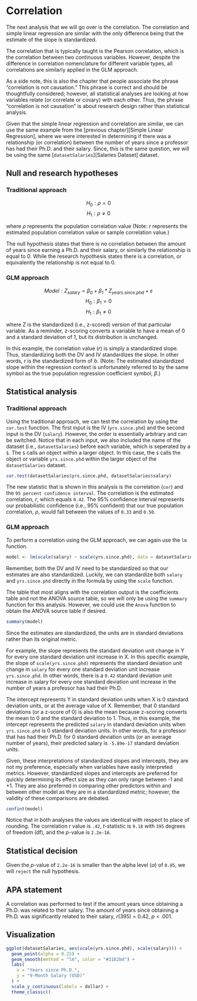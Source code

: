 # Correlation

The next analysis that we will go over is the correlation. The correlation and simple linear regression are similar with the only difference being that the estimate of the slope is standardized. 

The correlation that is typically taught is the Pearson correlation, which is the correlation between two continuous variables. However, despite the difference in correlation nomenclature for different variable types, all correlations are similarly applied in the GLM approach. 

As a side note, this is also the chapter that people associate the phrase "correlation is not causation." This phrase is correct and should be thoughtfully considered; however, all statistical analyses are looking at how variables relate (or correlate or covary) with each other. Thus, the phrase "correlation is not causation" is about research design rather than statistical analysis.

Given that the simple linear regression and correlation are similar, we can use the same example from the [previous chapter][Simple Linear Regression], where we were interested in determining if there was a relationship (or correlation) between the number of years since a professor has had their Ph.D. and their salary. Since, this is the same question, we will be using the same [`datasetSalaries`][Salaries Dataset] dataset.

## Null and research hypotheses

### Traditional approach
$$H_0: \rho = 0$$
$$H_1: \rho \ne 0$$

where $\rho$ represents the population correlation value (Note: $r$ represents the estimated population correlation value or sample correlation value.)

The null hypothesis states that there is no correlation between the amount of years since earning a Ph.D. and their salary, or similarly the relationship is equal to 0. While the research hypothesis states there is a correlation, or equivalently the relationship is not equal to 0.

### GLM approach
$$Model: Z_{salary} = \beta_0 + \beta_1*Z_{years.since.phd} + \varepsilon$$
$$H_0: \beta_1 = 0$$
$$H_1: \beta_1 \ne 0$$

where Z is the standardized (i.e., z-scored) version of that particular variable. As a reminder, z-scoring converts a variable to have a mean of 0 and a standard deviation of 1, but its distribution is unchanged.

In this example, the correlation value ($r$) is simply a standardized slope. Thus, standardizing both the DV and IV standardizes the slope. In other words, $r$ is the standardized form of $b$. (Note: The estimated standardized slope within the regression context is unfortunately referred to by the same symbol as the true population regression coefficient symbol, $\beta$.)

## Statistical analysis

### Traditional approach

Using the traditional approach, we can test the correlation by using the `cor.test` function. The first input is the IV (`yrs.since.phd`) and the second input is the DV (`salary`). However, the order is essentially arbitrary and can be switched. Notice that in each input, we also included the name of the dataset (i.e., `datasetSalaries`) before each variable, which is seperated by a `$`. The `$` calls an object within a larger object. In this case, the `$` calls the object or variable `yrs.since.phd` within the larger object of the `datasetSalaries` dataset. 

```r
cor.test(datasetSalaries$yrs.since.phd, datasetSalaries$salary)
```

The new statistic that is shown in this analysis is the correlation (`cor`) and the `95 percent confidence interval`. The correlation is the estimated correlation, $r$, which equals `0.42`. The 95% confidence interval represents our probabilistic confidence (i.e., 95% confident) that our true population correlation, $\rho$, would fall between the values of `0.33` and `0.50`.

### GLM approach

To perform a correlation using the GLM approach, we can again use the `lm` function. 
```r
model <- lm(scale(salary) ~ scale(yrs.since.phd), data = datasetSalaries)
```
Remember, both the DV and IV need to be standardized so that our estimates are also standardized. Luckily, we can standardize both `salary` and `yrs.since.phd` directly in the formula by using the `scale` function.

The table that most aligns with the correlation output is the coefficients table and not the ANOVA source table, so we will only be using the `summary` function for this analysis. However, we could use the `Anova` function to obtain the ANOVA source table if desired.
```r
summary(model)
```
Since the estimates are standardized, the units are in standard deviations rather than its original metric.

For example, the slope represents the standard deviation unit change in Y for every one standard deviation unit increase in X. In this specific example, the slope of `scale(yrs.since.phd)` represents the standard deviation unit change in `salary` for every one standard deviation unit increase `yrs.since.phd`. In other words, there is a `0.42` standard deviation unit increase in salary for every one standard deviation unit increase in the number of years a professor has had their Ph.D.

The intercept represents Y in standard deviation units when X is 0 standard deviation units, or at the average value of X. Remember, that 0 standard deviations (or a z-score of 0) is also the mean because z-scoring converts the mean to 0 and the standard deviation to 1. Thus, in this example, the intercept represents the predicted `salary` in standard deviation units when `yrs.since.phd` is 0 standard deviation units. In other words, for a professor that has had their Ph.D. for 0 standard deviation units (or an average number of years), their predicted salary is `-5.89e-17` standard deviation units.

Given, these interpretations of standardized slopes and intercepts, they are not my preference, especially when variables have easily interpreted metrics. However, standardized slopes and intercepts are preferred for quickly determining its effect size as they can only range between -1 and +1. They are also preferred in comparing other predictors within and between other model as they are in a standardized metric; however, the validity of these comparisons are debated.

```r
confint(model)
```

Notice that in both analyses the values are identical with respect to place of rounding. The correlation $r$ value is `.42`, *t*-statistic is `9.18` with `395` degrees of freedom (df), and the *p*-value is `2.2e-16`.

## Statistical decision
Given the *p*-value of `2.2e-16` is smaller than the alpha level ($\alpha$) of `0.05`, we will `reject` the null hypothesis.

## APA statement
A correlation was performed to test if the amount years since obtaining a Ph.D. was related to their salary. The amount of years since obtaining a Ph.D. was significantly related to their salary, *r*(395) = 0.42, *p* < .001.

## Visualization
```r
ggplot(datasetSalaries, aes(scale(yrs.since.phd), scale(salary))) +
  geom_point(alpha = 0.25) +
  geom_smooth(method = "lm", color = "#3182bd") +
  labs(
    x = "Years since Ph.D.",
    y = "9-Month Salary (USD)"
  ) +
  scale_y_continuous(labels = dollar) +
  theme_classic()
```

